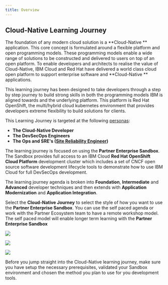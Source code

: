 ```yaml
---
title: Overview
---
```


## Cloud-Native Learning Journey

The foundation of any modern cloud solution is a **Cloud-Native
** application. This core concept is formulated around a flexible platform
 and open programming models. These programming models enable a wide range of
  solutions to be constructed and delivered to users on top of an open
   platform. To enable developers and architects to realise the value of
    Cloud-Native, IBM Cloud and Red Hat have delivered a world class cloud
     open platform to support enterprise software and **Cloud-Native
     ** applications.

This learning journey has been designed to take developers through a step by
 step journey to build strong skills in both the programming models IBM is
  aligned towards and the underlying platform. This platform is Red Hat
   OpenShift, the multi/hybrid cloud kubernetes environment that provides developers extreme flexibility to build solutions for clients.

This Learning Journey is targeted at the following  [personas](https://www.ibm.com/garage/method/practices/think/practice_personas/):
- **The Cloud-Native Developer**
- **The DevSecOps Engineers**
- **The Ops and SRE's ([Site Reliability Engineer](https://en.wikipedia.org/wiki/Site_Reliability_Engineering))**

The learning journey is focused on using the **Partner Enterprise Sandbox**. The
 Sandbox provides full access to an IBM Cloud **Red Hat OpenShift Cloud
  Platform** development cluster which includes a set of CNCF open source
   software development lifecycle tools to demonstrate how to use IBM Cloud
    for full DevSecOps development.

The learning journey agenda is broken into **Foundation**, **Intermediate** and **Advanced** developer techniques and then extends with **Application Modernization** and **Application Integration**.

Select the **Cloud-Native Journey** to select the style of how you want to
 use the **Partner Enterprise Sandbox**. You can use the self paced agenda or
  work with the Partner Ecosystem team to have a remote workshop model. The self
   paced model will enable longer term learning with the **Partner Enterprise
    Sandbox**

<Row>

<Column colLg={4} colMd={4} noGutterMdLeft>
<ArticleCard
    color="dark"
    title="Developer Foundation"
    subTitle="Start your Cloud-Native journey by learning the concepts, technologies & methodologies"
    href="/developer-foundation"
    >

![](./images/developer-foundation.png)

</ArticleCard>

</Column>


<Column colLg={4} colMd={4} noGutterMdLeft>
<ArticleCard
    color="dark"
    title="Developer Intermediate"
    subTitle="Learn how to develop and deliver Cloud-Native application with an Enterpeise SDLC"
    href="/developer-intermediate"
    >

![](./images/developer-intermediate.png)

</ArticleCard>
</Column>


<Column colLg={4} colMd={4} noGutterMdLeft>
<ArticleCard
    color="dark"
    title="Developer Advanced"
    subTitle="Learn advanced microservices techniques to develop and deliver Cloud-Native applications"
    href="/developer-advanced"
    >

![](./images/developer-advanced.png)

</ArticleCard>
</Column>


</Row>

Before you jump straight into the Cloud-Native learning journey, make sure
you have setup the necessary prerequisites, validated your Sandbox
environment and chosen the method you plan to use for you development tools.
